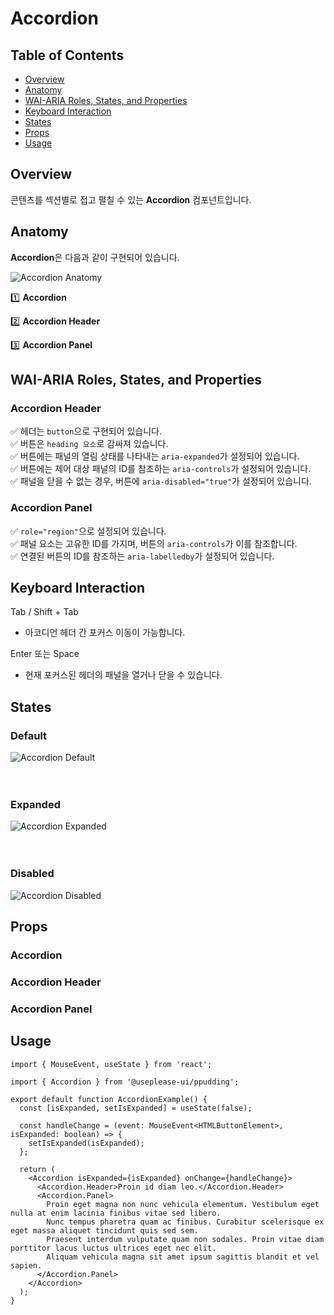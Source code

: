 


<Meta of={AccordionExampleStories} />

<style>
  {`
      #storybook-docs code {
        font-size: 14px !important;
        font-weight: 600;
      }

      #storybook-docs pre {
        font-size: 16px !important;
        font-weight: 500;
        background-color: #f7fafc !important;
      }

      #storybook-docs p,
      #storybook-docs li {
        font-size: 16px !important;
      }

      #storybook-docs a:hover {
        text-decoration: underline !important;
      }

      #storybook-docs h1 {
        margin-bottom: 40px !important;
      }

      #storybook-docs h2 {
        font-weight: 600 !important;
        margin-top: 60px !important;
      }

      #storybook-docs h2:first-of-type {
        margin-top: 0px !important;
      }

      #storybook-docs .img-container {
        padding: 10px !important;
        border-radius: 4px !important;
        box-shadow: rgba(0, 0, 0, 0.1) 0px 1px 3px 0px !important;
      }

      #storybook-docs .img-container b {
        margin-bottom: 20px !important;
      }

      #storybook-docs img {
        width: 748px !important;
        height: 400px !important;
        margin: 0 auto !important;
        object-fit: contain;
      }

      #storybook-docs .keyboard {
        width: max-content;
        border: 1px solid black;
        padding: 2px 8px;
        border-radius: 4px;
        box-shadow: 1px 1px 0px 0px black;
        font-weight: 600;
      }
  `}
</style>

# Accordion

## Table of Contents

- [Overview](#overview)
- [Anatomy](#anatomy)
- [WAI-ARIA Roles, States, and Properties](#wai-aria-roles-states-and-properties)
- [Keyboard Interaction](#keyboard-interaction)
- [States](#states)
- [Props](#props)
- [Usage](#usage)

## Overview

콘텐츠를 섹션별로 접고 펼칠 수 있는 **Accordion** 컴포넌트입니다.

## Anatomy

**Accordion**은 다음과 같이 구현되어 있습니다.

<div className="img-container">
  <img src={AnatomyImage} alt="Accordion Anatomy" />
</div>

1️⃣ **Accordion**

2️⃣ **Accordion Header**

3️⃣ **Accordion Panel**

## WAI-ARIA Roles, States, and Properties

### Accordion Header

✅ 헤더는 `button`으로 구현되어 있습니다.  
✅ 버튼은 `heading 요소`로 감싸져 있습니다.  
✅ 버튼에는 패널의 열림 상태를 나타내는 `aria-expanded`가 설정되어 있습니다.  
✅ 버튼에는 제어 대상 패널의 ID를 참조하는 `aria-controls`가 설정되어 있습니다.  
✅ 패널을 닫을 수 없는 경우, 버튼에 `aria-disabled="true"`가 설정되어 있습니다.

### Accordion Panel

✅ `role="region"`으로 설정되어 있습니다.  
✅ 패널 요소는 고유한 ID를 가지며, 버튼의 `aria-controls`가 이를 참조합니다.  
✅ 연결된 버튼의 ID를 참조하는 `aria-labelledby`가 설정되어 있습니다.

## Keyboard Interaction

<div className="keyboard">Tab / Shift + Tab</div>

- 아코디언 헤더 간 포커스 이동이 가능합니다.

<div className="keyboard">Enter 또는 Space</div>

- 현재 포커스된 헤더의 패널을 열거나 닫을 수 있습니다.

## States

<div className="img-container">
  <h3>Default</h3>
  <img src={DefaultImage} alt="Accordion Default" />
</div>
<br />
<br />
<div className="img-container">
  <h3>Expanded</h3>
  <img src={ExpandedImage} alt="Accordion Expanded" />
</div>
<br />
<br />
<div className="img-container">
  <h3>Disabled</h3>
  <img src={DisabledImage} alt="Accordion Disabled" />
</div>

## Props

### Accordion

<ArgTypes />

### Accordion Header

<ArgTypes of={AccordionHeaderStories} />

### Accordion Panel

<ArgTypes of={AccordionPanelStories} />

## Usage

```tsx
import { MouseEvent, useState } from 'react';

import { Accordion } from '@useplease-ui/ppudding';

export default function AccordionExample() {
  const [isExpanded, setIsExpanded] = useState(false);

  const handleChange = (event: MouseEvent<HTMLButtonElement>, isExpanded: boolean) => {
    setIsExpanded(isExpanded);
  };

  return (
    <Accordion isExpanded={isExpanded} onChange={handleChange}>
      <Accordion.Header>Proin id diam leo.</Accordion.Header>
      <Accordion.Panel>
        Proin eget magna non nunc vehicula elementum. Vestibulum eget nulla at enim lacinia finibus vitae sed libero.
        Nunc tempus pharetra quam ac finibus. Curabitur scelerisque ex eget massa aliquet tincidunt quis sed sem.
        Praesent interdum vulputate quam non sodales. Proin vitae diam porttitor lacus luctus ultrices eget nec elit.
        Aliquam vehicula magna sit amet ipsum sagittis blandit et vel sapien.
      </Accordion.Panel>
    </Accordion>
  );
}
```

